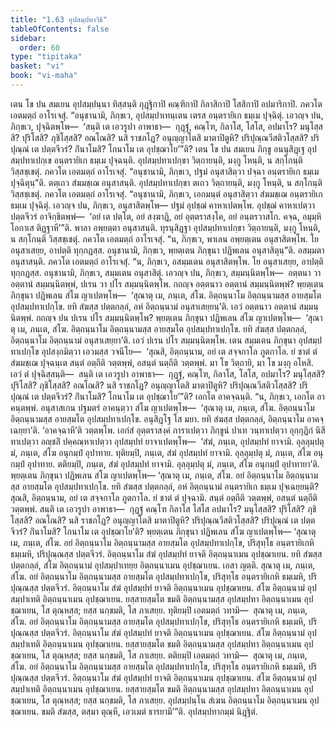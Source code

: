 ```yaml
---
title: "1.63 อุปสมฺปทาวิธิ"
tableOfContents: false
sidebar:
  order: 60
type: "tipitaka"
basket: "vi"
book: "vi-maha"
---
```



<DynamicBreadcrumb />

<Division number="125" book="vi-maha">

<Paragraph number="515" book="vi-maha">
เตน โข ปน สมเยน อุปสมฺปนฺนา ทิสฺสนฺติ กุฏฺฐิกาปิ คณฺฑิกาปิ กิลาสิกาปิ โสสิกาปิ อปมาริกาปิ. ภควโต เอตมตฺถํ อาโรเจสุํ. “อนุชานามิ, ภิกฺขเว, อุปสมฺปาเทนฺเตน เตรส อนฺตรายิเก ธมฺเม ปุจฺฉิตุํ. เอวญฺจ ปน, ภิกฺขเว, ปุจฺฉิตพฺโพ—  ‘สนฺติ เต เอวรูปา อาพาธา—  กุฏฺฐํ, คณฺโฑ, กิลาโส, โสโส, อปมาโร? มนุโสฺสสิ? ปุริโสสิ? ภุชิโสฺสสิ? อณโณสิ? นสิ ราชภโฏ? อนุญฺญาโตสิ มาตาปิตูหิ? ปริปุณฺณวีสติวโสฺสสิ? ปริปุณฺณํ เต ปตฺตจีวรํ? กิํนาโมสิ? โกนาโม เต อุปชฺฌาโย’”ติ?
</Paragraph>

<Paragraph number="516" book="vi-maha">
เตน โข ปน สมเยน ภิกฺขู อนนุสิฏฺเฐ อุปสมฺปทาเปกฺเข อนฺตรายิเก ธมฺเม ปุจฺฉนฺติ. อุปสมฺปทาเปกฺขา วิตฺถายนฺติ, มงฺกู โหนฺติ, น สกฺโกนฺติ วิสฺสชฺเชตุํ. ภควโต เอตมตฺถํ อาโรเจสุํ. “อนุชานามิ, ภิกฺขเว, ปฐมํ อนุสาสิตฺวา ปจฺฉา อนฺตรายิเก ธมฺเม ปุจฺฉิตุนฺ”ติ.
</Paragraph>

<Paragraph number="517" book="vi-maha">
ตตฺเถว สํฆมชฺเฌ อนุสาสนฺติ. อุปสมฺปทาเปกฺขา ตเถว วิตฺถายนฺติ, มงฺกู โหนฺติ, น สกฺโกนฺติ วิสฺสชฺเชตุํ. ภควโต เอตมตฺถํ อาโรเจสุํ. “อนุชานามิ, ภิกฺขเว, เอกมนฺตํ อนุสาสิตฺวา สํฆมชฺเฌ อนฺตรายิเก ธมฺเม ปุจฺฉิตุํ. เอวญฺจ ปน, ภิกฺขเว, อนุสาสิตพฺโพ—
</Paragraph>

</Division>
<Division number="126" book="vi-maha">

<Paragraph number="518" book="vi-maha">
ปฐมํ อุปชฺฌํ คาหาเปตพฺโพ. อุปชฺฌํ คาหาเปตฺวา ปตฺตจีวรํ อาจิกฺขิตพฺพํ—  ‘อยํ เต ปตฺโต, อยํ สงฺฆาฏิ, อยํ อุตฺตราสงฺโค, อยํ อนฺตรวาสโก. คจฺฉ, อมุมฺหิ โอกาเส ติฏฺฐาหี’”ติ.
</Paragraph>

<Paragraph number="519" book="vi-maha">
พาลา อพฺยตฺตา อนุสาสนฺติ. ทุรนุสิฏฺฐา อุปสมฺปทาเปกฺขา วิตฺถายนฺติ, มงฺกู โหนฺติ, น สกฺโกนฺติ วิสฺสชฺเชตุํ. ภควโต เอตมตฺถํ อาโรเจสุํ. “น, ภิกฺขเว, พาเลน อพฺยตฺเตน อนุสาสิตพฺโพ. โย อนุสาเสยฺย, อาปตฺติ ทุกฺกฏสฺส. อนุชานามิ, ภิกฺขเว, พฺยตฺเตน ภิกฺขุนา ปฏิพเลน อนุสาสิตุนฺ”ติ.
</Paragraph>

<Paragraph number="520" book="vi-maha">
อสมฺมตา อนุสาสนฺติ. ภควโต เอตมตฺถํ อาโรเจสุํ. “น, ภิกฺขเว, อสมฺมเตน อนุสาสิตพฺโพ. โย อนุสาเสยฺย, อาปตฺติ ทุกฺกฏสฺส. อนุชานามิ, ภิกฺขเว, สมฺมเตน อนุสาสิตุํ. เอวญฺจ ปน, ภิกฺขเว, สมฺมนฺนิตพฺโพ—  อตฺตนา วา อตฺตานํ สมฺมนฺนิตพฺพํ, ปเรน วา ปโร สมฺมนฺนิตพฺโพ.
</Paragraph>

<Paragraph number="521" book="vi-maha">
กถญฺจ อตฺตนาว อตฺตานํ สมฺมนฺนิตพฺพํ? พฺยตฺเตน ภิกฺขุนา ปฏิพเลน สํโฆ ญาเปตพฺโพ—  ‘สุณาตุ เม, ภนฺเต, สํโฆ. อิตฺถนฺนาโม อิตฺถนฺนามสฺส อายสฺมโต อุปสมฺปทาเปกฺโข. ยทิ สํฆสฺส ปตฺตกลฺลํ, อหํ อิตฺถนฺนามํ อนุสาเสยฺยนฺ’ติ. เอวํ อตฺตนาว อตฺตานํ สมฺมนฺนิตพฺพํ.
</Paragraph>

<Paragraph number="522" book="vi-maha">
กถญฺจ ปน ปเรน ปโร สมฺมนฺนิตพฺโพ? พฺยตฺเตน ภิกฺขุนา ปฏิพเลน สํโฆ ญาเปตพฺโพ—  ‘สุณาตุ เม, ภนฺเต, สํโฆ. อิตฺถนฺนาโม อิตฺถนฺนามสฺส อายสฺมโต อุปสมฺปทาเปกฺโข. ยทิ สํฆสฺส ปตฺตกลฺลํ, อิตฺถนฺนาโม อิตฺถนฺนามํ อนุสาเสยฺยา’ติ. เอวํ ปเรน ปโร สมฺมนฺนิตพฺโพ.
</Paragraph>

<Paragraph number="523" book="vi-maha">
เตน สมฺมเตน ภิกฺขุนา อุปสมฺปทาเปกฺโข อุปสงฺกมิตฺวา เอวมสฺส วจนีโย—  ‘สุณสิ, อิตฺถนฺนาม, อยํ เต สจฺจกาโล ภูตกาโล. ยํ ชาตํ ตํ สํฆมชฺเฌ ปุจฺฉนฺเต สนฺตํ อตฺถีติ วตฺตพฺพํ, อสนฺตํ นตฺถีติ วตฺตพฺพํ. มา โข วิตฺถายิ, มา โข มงฺกุ อโหสิ. เอวํ ตํ ปุจฺฉิสฺสนฺติ—  สนฺติ เต เอวรูปา อาพาธา—  กุฏฺฐํ, คณฺโฑ, กิลาโส, โสโส, อปมาโร? มนุโสฺสสิ? ปุริโสสิ? ภุชิโสฺสสิ? อณโณสิ? นสิ ราชภโฏ? อนุญฺญาโตสิ มาตาปิตูหิ? ปริปุณฺณวีสติวโสฺสสิ? ปริปุณฺณํ เต ปตฺตจีวรํ? กิํนาโมสิ? โกนาโม เต อุปชฺฌาโย’”ติ?
</Paragraph>

<Paragraph number="524" book="vi-maha">
เอกโต อาคจฺฉนฺติ. “น, ภิกฺขเว, เอกโต อาคนฺตพฺพํ. อนุสาสเกน ปฐมตรํ อาคนฺตฺวา สํโฆ ญาเปตพฺโพ—  ‘สุณาตุ เม, ภนฺเต, สํโฆ. อิตฺถนฺนาโม อิตฺถนฺนามสฺส อายสฺมโต อุปสมฺปทาเปกฺโข. อนุสิฏฺโฐ โส มยา. ยทิ สํฆสฺส ปตฺตกลฺลํ, อิตฺถนฺนาโม อาคจฺเฉยฺยา’ติ. ‘อาคจฺฉาหี’ติ วตฺตพฺโพ.
</Paragraph>

<Paragraph number="525" book="vi-maha">
เอกํสํ อุตฺตราสงฺคํ การาเปตฺวา ภิกฺขูนํ ปาเท วนฺทาเปตฺวา อุกฺกุฏิกํ นิสีทาเปตฺวา อญฺชลิํ ปคฺคณฺหาเปตฺวา อุปสมฺปทํ ยาจาเปตพฺโพ—  ‘สํฆํ, ภนฺเต, อุปสมฺปทํ ยาจามิ. อุลฺลุมฺปตุ มํ, ภนฺเต, สํโฆ อนุกมฺปํ อุปาทาย. ทุติยมฺปิ, ภนฺเต, สํฆํ อุปสมฺปทํ ยาจามิ. อุลฺลุมฺปตุ มํ, ภนฺเต, สํโฆ อนุกมฺปํ อุปาทาย. ตติยมฺปิ, ภนฺเต, สํฆํ อุปสมฺปทํ ยาจามิ. อุลฺลุมฺปตุ มํ, ภนฺเต, สํโฆ อนุกมฺปํ อุปาทายา’ติ. พฺยตฺเตน ภิกฺขุนา ปฏิพเลน สํโฆ ญาเปตพฺโพ—
</Paragraph>

<Paragraph number="526" book="vi-maha">
‘สุณาตุ เม, ภนฺเต, สํโฆ. อยํ อิตฺถนฺนาโม อิตฺถนฺนามสฺส อายสฺมโต อุปสมฺปทาเปกฺโข. ยทิ สํฆสฺส ปตฺตกลฺลํ, อหํ อิตฺถนฺนามํ อนฺตรายิเก ธมฺเม ปุจฺเฉยฺยนฺติ? สุณสิ, อิตฺถนฺนาม, อยํ เต สจฺจกาโล ภูตกาโล. ยํ ชาตํ ตํ ปุจฺฉามิ. สนฺตํ อตฺถีติ วตฺตพฺพํ, อสนฺตํ นตฺถีติ วตฺตพฺพํ. สนฺติ เต เอวรูปา อาพาธา—  กุฏฺฐํ คณฺโฑ กิลาโส โสโส อปมาโร? มนุโสฺสสิ? ปุริโสสิ? ภุชิโสฺสสิ? อณโณสิ? นสิ ราชภโฏ? อนุญฺญาโตสิ มาตาปิตูหิ? ปริปุณฺณวีสติวโสฺสสิ? ปริปุณฺณํ เต ปตฺตจีวรํ? กิํนาโมสิ? โกนาโม เต อุปชฺฌาโย’ติ? พฺยตฺเตน ภิกฺขุนา ปฏิพเลน สํโฆ ญาเปตพฺโพ—
</Paragraph>

</Division>
<Division number="127" book="vi-maha">

<Paragraph number="527" book="vi-maha">
‘สุณาตุ เม, ภนฺเต, สํโฆ. อยํ อิตฺถนฺนาโม อิตฺถนฺนามสฺส อายสฺมโต อุปสมฺปทาเปกฺโข, ปริสุทฺโธ อนฺตรายิเกหิ ธมฺเมหิ, ปริปุณฺณสฺส ปตฺตจีวรํ. อิตฺถนฺนาโม สํฆํ อุปสมฺปทํ ยาจติ อิตฺถนฺนาเมน อุปชฺฌาเยน. ยทิ สํฆสฺส ปตฺตกลฺลํ, สํโฆ อิตฺถนฺนามํ อุปสมฺปาเทยฺย อิตฺถนฺนาเมน อุปชฺฌาเยน. เอสา ญตฺติ.
</Paragraph>

<Paragraph number="528" book="vi-maha">
สุณาตุ เม, ภนฺเต, สํโฆ. อยํ อิตฺถนฺนาโม อิตฺถนฺนามสฺส อายสฺมโต อุปสมฺปทาเปกฺโข, ปริสุทฺโธ อนฺตรายิเกหิ ธมฺเมหิ, ปริปุณฺณสฺส ปตฺตจีวรํ. อิตฺถนฺนาโม สํฆํ อุปสมฺปทํ ยาจติ อิตฺถนฺนาเมน อุปชฺฌาเยน. สํโฆ อิตฺถนฺนามํ อุปสมฺปาเทติ อิตฺถนฺนาเมน อุปชฺฌาเยน. ยสฺสายสฺมโต ขมติ อิตฺถนฺนามสฺส อุปสมฺปทา อิตฺถนฺนาเมน อุปชฺฌาเยน, โส ตุณฺหสฺส; ยสฺส นกฺขมติ, โส ภาเสยฺย.
</Paragraph>

<Paragraph number="529" book="vi-maha">
ทุติยมฺปิ เอตมตฺถํ วทามิ—  สุณาตุ เม, ภนฺเต, สํโฆ. อยํ อิตฺถนฺนาโม อิตฺถนฺนามสฺส อายสฺมโต อุปสมฺปทาเปกฺโข, ปริสุทฺโธ อนฺตรายิเกหิ ธมฺเมหิ, ปริปุณฺณสฺส ปตฺตจีวรํ. อิตฺถนฺนาโม สํฆํ อุปสมฺปทํ ยาจติ อิตฺถนฺนาเมน อุปชฺฌาเยน. สํโฆ อิตฺถนฺนามํ อุปสมฺปาเทติ อิตฺถนฺนาเมน อุปชฺฌาเยน. ยสฺสายสฺมโต ขมติ อิตฺถนฺนามสฺส อุปสมฺปทา อิตฺถนฺนาเมน อุปชฺฌาเยน, โส ตุณฺหสฺส; ยสฺส นกฺขมติ, โส ภาเสยฺย.
</Paragraph>

<Paragraph number="530" book="vi-maha">
ตติยมฺปิ เอตมตฺถํ วทามิ—  สุณาตุ เม, ภนฺเต, สํโฆ. อยํ อิตฺถนฺนาโม อิตฺถนฺนามสฺส อายสฺมโต อุปสมฺปทาเปกฺโข, ปริสุทฺโธ อนฺตรายิเกหิ ธมฺเมหิ, ปริปุณฺณสฺส ปตฺตจีวรํ. อิตฺถนฺนาโม สํฆํ อุปสมฺปทํ ยาจติ อิตฺถนฺนาเมน อุปชฺฌาเยน. สํโฆ อิตฺถนฺนามํ อุปสมฺปาเทติ อิตฺถนฺนาเมน อุปชฺฌาเยน. ยสฺสายสฺมโต ขมติ อิตฺถนฺนามสฺส อุปสมฺปทา อิตฺถนฺนาเมน อุปชฺฌาเยน, โส ตุณฺหสฺส; ยสฺส นกฺขมติ, โส ภาเสยฺย.
</Paragraph>

<Paragraph number="531" book="vi-maha">
อุปสมฺปนฺโน สํเฆน อิตฺถนฺนาโม อิตฺถนฺนาเมน อุปชฺฌาเยน. ขมติ สํฆสฺส, ตสฺมา ตุณฺหี, เอวเมตํ ธารยามี’”ติ.

</Paragraph>
</Division>

<Paragraph number="532" type="center" book="vi-maha">
อุปสมฺปทากมฺมํ นิฏฺฐิตํ.
</Paragraph>